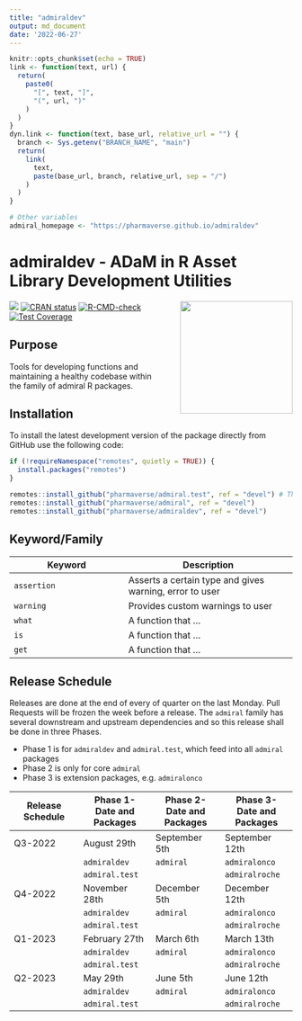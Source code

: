 ```yaml
---
title: "admiraldev"
output: md_document
date: '2022-06-27'
---
```


```r
knitr::opts_chunk$set(echo = TRUE)
link <- function(text, url) {
  return(
    paste0(
      "[", text, "]",
      "(", url, ")"
    )
  )
}
dyn.link <- function(text, base_url, relative_url = "") {
  branch <- Sys.getenv("BRANCH_NAME", "main")
  return(
    link(
      text,
      paste(base_url, branch, relative_url, sep = "/")
    )
  )
}

# Other variables
admiral_homepage <- "https://pharmaverse.github.io/admiraldev"
```

<!-- Please do not edit the README.md file as it is auto-generated. Only edit the README.Rmd file -->

# admiraldev - ADaM in R Asset Library Development Utilities

<img src="man/figures/admiraldev.png" align="right" width="200" style="margin-left:50px;"/>

<!-- badges: start -->
[<img src="http://pharmaverse.org/shields/admiral.svg">](https://pharmaverse.org)
[![CRAN status](https://www.r-pkg.org/badges/version/admiral)](https://CRAN.R-project.org/package=admiral)
[![R-CMD-check](https://github.com/pharmaverse/admiraltemplate/actions/workflows/R-CMD-check.yml/badge.svg)](https://github.com/pharmaverse/admiraltemplate/actions/workflows/R-CMD-check.yml)
[![Test Coverage](https://raw.githubusercontent.com/pharmaverse/admiraltemplate/badges/main/test-coverage.svg)](https://github.com/pharmaverse/admiraltemplate/actions/workflows/code-coverage.yml)
<!-- badges: end -->


## Purpose

Tools for developing functions and maintaining a healthy codebase within the family of admiral R packages.  

## Installation

To install the latest development version of the package directly from GitHub use the following code:

```r
if (!requireNamespace("remotes", quietly = TRUE)) {
  install.packages("remotes")
}

remotes::install_github("pharmaverse/admiral.test", ref = "devel") # This is a required dependency of {admiral}
remotes::install_github("pharmaverse/admiral", ref = "devel")
remotes::install_github("pharmaverse/admiraldev", ref = "devel")
```


## Keyword/Family

| Keyword                                                                           | Description                                                                                                              |
|-----------------------------------------------------------------------------------|--------------------------------------------------------------------------------------------------------------------------|
| `assertion`                                                                       | Asserts a certain type and gives warning, error to user        |
| `warning`                                                                         | Provides custom warnings to user       
| `what`                                                                            | A function that ...      
| `is`                                                                              | A function that ...      
| `get`                                                                             | A function that ...      


## Release Schedule

Releases are done at the end of every of quarter on the last Monday.  Pull Requests will be frozen the week before a release. 
The `admiral` family has several downstream and upstream dependencies and so this release shall be done in three
Phases.  

* Phase 1 is for `admiraldev` and `admiral.test`, which feed into all `admiral` packages
* Phase 2 is only for core `admiral`
* Phase 3 is extension packages, e.g. `admiralonco`

| Release Schedule           | Phase 1- Date and Packages   |  Phase 2- Date and Packages | Phase 3- Date and Packages   |
|----------------------------|------------------------------|---------------------------- |------------------------------|
| Q3-2022                    |    August 29th               |   September 5th             |  September 12th              |  
|                            |   `admiraldev`               |  `admiral`                  | `admiralonco`                |
|                            |   `admiral.test`             |                             | `admiralroche`               |
| Q4-2022                    |    November 28th             |   December 5th              |  December 12th               |  
|                            |   `admiraldev`               |  `admiral`                  | `admiralonco`                |
|                            |   `admiral.test`             |                             | `admiralroche`               |
| Q1-2023                    |    February 27th             |   March 6th                 |  March 13th                  |  
|                            |   `admiraldev`               |  `admiral`                  | `admiralonco`                |
|                            |   `admiral.test`             |                             | `admiralroche`               |
| Q2-2023                    |    May 29th                  |  June 5th                   |  June 12th                   |  
|                            |   `admiraldev`               |  `admiral`                  | `admiralonco`                |
|                            |   `admiral.test`             |                             | `admiralroche`               |






